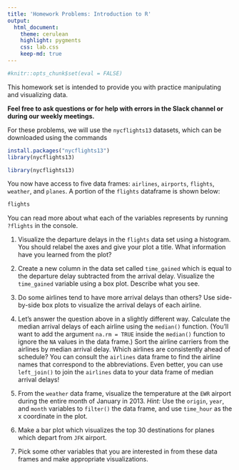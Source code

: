 ```yaml
---
title: 'Homework Problems: Introduction to R'
output:
  html_document:
    theme: cerulean
    highlight: pygments
    css: lab.css
    keep-md: true
---
```


```r
#knitr::opts_chunk$set(eval = FALSE)

```

This homework set is intended to provide you with practice manipulating and visualizing data. 

**Feel free to ask questions or for help with errors in the Slack channel or during our weekly meetings.** 

For these problems, we will use the `nycflights13` datasets, which can be downloaded using the commands

```r
install.packages("nycflights13")
library(nycflights13)
```

```r
library(nycflights13)
```

You now have access to five data frames: `airlines`, `airports`, `flights`, `weather`, and `planes`. A portion of the `flights` dataframe is shown below:

```r
flights
```

You can read more about what each of the variables represents by running `?flights` in the console.

1. Visualize the departure delays in the `flights` data set using a histogram. You should relabel the axes and give your plot a title. What information have you learned from the plot?

2. Create a new column in the data set called `time_gained` which is equal to the departure delay subtracted from the arrival delay. Visualize the `time_gained` variable using a box plot. Describe what you see.

3. Do some airlines tend to have more arrival delays than others? Use side-by-side box plots to visualize the arrival delays of each airline.

4. Let's answer the question above in a slightly different way. Calculate the median arrival delays of each airline using the `median()` function. (You'll want to add the argument `na.rm = TRUE` inside the `median()` function to ignore the `NA` values in the data frame.) Sort the airline carriers from the airlines by median arrival delay. Which airlines are consistently ahead of schedule? You can consult the `airlines` data frame to find the airline names that correspond to the abbreviations. Even better, you can use `left_join()` to join the `airlines` data to your data frame of median arrival delays!

5. From the `weather` data frame, visualize the temperature at the `EWR` airport during the entire month of January in 2013. *Hint:* Use the `origin`, `year`, and `month` variables to `filter()` the data frame, and use `time_hour` as the x coordinate in the plot.

6. Make a bar plot which visualizes the top 30 destinations for planes which depart from `JFK` airport.

7. Pick some other variables that you are interested in from these data frames and make appropriate visualizations.
